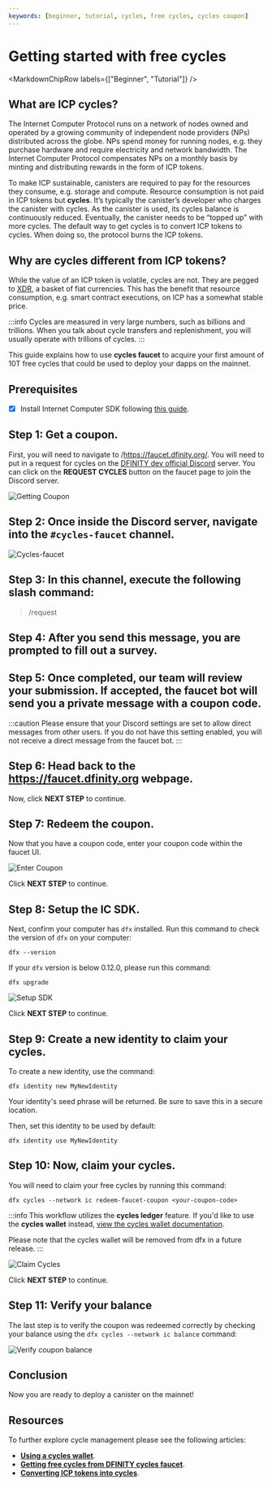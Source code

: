 ```yaml
---
keywords: [beginner, tutorial, cycles, free cycles, cycles coupon]
---
```



# Getting started with free cycles

<MarkdownChipRow labels={["Beginner", "Tutorial"]} />

## What are ICP cycles?
The Internet Computer Protocol runs on a network of nodes owned and operated by a growing community of independent node providers (NPs) distributed across the globe. NPs spend money for running nodes, e.g. they purchase hardware and require electricity and network bandwidth. The Internet Computer Protocol compensates NPs on a monthly basis by minting and distributing rewards in the form of ICP tokens.

To make ICP sustainable, <GlossaryTooltip>canisters</GlossaryTooltip> are required to pay for the resources they consume, e.g. storage and compute. Resource consumption is not paid in ICP tokens but **cycles**. It’s typically the canister’s developer who charges the canister with cycles. As the canister is used, its cycles balance is continuously reduced. Eventually, the canister needs to be “topped up” with more cycles. The default way to get cycles is to convert ICP tokens to cycles. When doing so, the protocol burns the ICP tokens.

## Why are cycles different from ICP tokens?

While the value of an ICP token is volatile, cycles are not. They are pegged to [XDR](https://en.wikipedia.org/wiki/Special_drawing_rights), a basket of fiat currencies. This has the benefit that resource consumption, e.g. smart contract executions, on ICP has a somewhat stable price.

:::info
Cycles are measured in very large numbers, such as billions and trillions. When you talk about cycle transfers and replenishment, you will usually operate with trillions of cycles.
:::

This guide explains how to use **cycles faucet** to acquire your first amount of 10T free cycles that could be used to deploy your dapps on the mainnet.

## Prerequisites

- [x] Install Internet Computer SDK following [this guide](/docs/current/developer-docs/getting-started/install/).

## Step 1: Get a coupon.

First, you will need to navigate to /<https://faucet.dfinity.org/>. You will need to put in a request for cycles on the [DFINITY dev official Discord](https://discord.gg/jnjVVQaE2C) server. You can click on the **REQUEST CYCLES** button on the faucet page to join the Discord server.

![Getting Coupon](_attachments/faucet_step_1.png)

## Step 2: Once inside the Discord server, navigate into the `#cycles-faucet` channel.

![Cycles-faucet](./_attachments/cycles-faucet.png)

## Step 3: In this channel, execute the following slash command:

> /request

## Step 4: After you send this message, you are prompted to fill out a survey.

## Step 5: Once completed, our team will review your submission. If accepted, the faucet bot will send you a private message with a coupon code.

:::caution
Please ensure that your Discord settings are set to allow direct messages from other users. If you do not have this setting enabled, you will not receive a direct message from the faucet bot.
:::

## Step 6: Head back to the <https://faucet.dfinity.org> webpage.

Now, click **NEXT STEP** to continue.

## Step 7: Redeem the coupon.

Now that you have a coupon code, enter your coupon code within the faucet UI.

![Enter Coupon](_attachments/faucet_step_3.png)

Click **NEXT STEP** to continue.

## Step 8: Setup the IC SDK.

Next, confirm your computer has `dfx` installed. Run this command to check the version of `dfx` on your computer:

    dfx --version

If your `dfx` version is below 0.12.0, please run this command:

    dfx upgrade

![Setup SDK](_attachments/faucet_step_4.png)

Click **NEXT STEP** to continue.

## Step 9: Create a new identity to claim your cycles.

To create a new identity, use the command:

```
dfx identity new MyNewIdentity
```

Your identity's seed phrase will be returned. Be sure to save this in a secure location.

Then, set this identity to be used by default:

```
dfx identity use MyNewIdentity
```

## Step 10: Now, claim your cycles.

You will need to claim your free cycles by running this command:

```
dfx cycles --network ic redeem-faucet-coupon <your-coupon-code>
```

:::info
This workflow utilizes the **cycles ledger** feature. If you'd like to use the **cycles wallet** instead, [view the cycles wallet documentation](/docs/current/developer-docs/getting-started/cycles/cycles-wallet).

Please note that the cycles wallet will be removed from dfx in a future release.
:::

![Claim Cycles](_attachments/faucet_step_5.png)

Click **NEXT STEP** to continue.

## Step 11: Verify your balance

The last step is to verify the coupon was redeemed correctly by checking your balance using the `dfx cycles --network ic balance` command:

![Verify coupon balance](_attachments/faucet_step_6.png)

## Conclusion

Now you are ready to deploy a canister on the mainnet!

## Resources
To further explore cycle management please see the following articles:
- **[Using a cycles wallet](/docs/current/developer-docs/getting-started/cycles/cycles-wallet)**.
- **[Getting free cycles from DFINITY cycles faucet](/docs/current/developer-docs/getting-started/cycles/cycles-faucet)**.
- **[Converting ICP tokens into cycles](/docs/current/developer-docs/getting-started/cycles/converting_icp_tokens_into_cycles)**.


